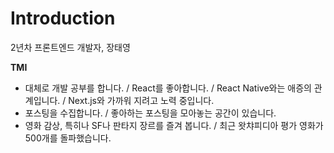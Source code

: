 # Introduction

2년차 프론트엔드 개발자, 장태영

**TMI**

- 대체로 개발 공부를 합니다. / React를 좋아합니다. / React Native와는 애증의 관계입니다. / Next.js와 가까워 지려고 노력 중입니다.
- 포스팅을 수집합니다. / 좋아하는 포스팅을 모아놓는 공간이 있습니다.
- 영화 감상, 특히나 SF나 판타지 장르를 즐겨 봅니다. / 최근 왓챠피디아 평가 영화가 500개를 돌파했습니다.
